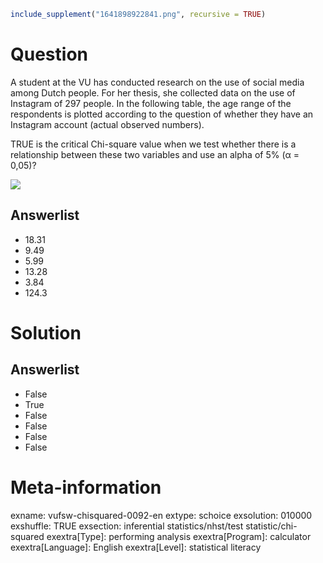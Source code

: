 ```r
include_supplement("1641898922841.png", recursive = TRUE)
```

Question
========
A student at the VU has conducted research on the use of social media among Dutch people. For her thesis, she collected data on the use of Instagram of 297 people. In the following table, the age range of the respondents is plotted according to the question of whether they have an Instagram account (actual observed numbers).  
  
TRUE is the critical Chi-square value when we test whether there is a relationship between these two variables and use an alpha of 5% (α = 0,05)?  
  
![](1641898922841.png)

Answerlist
----------
* 18.31
* 9.49
* 5.99
* 13.28
* 3.84
* 124.3

Solution
========

Answerlist
----------
* False
* True
* False
* False
* False
* False

Meta-information
================
exname: vufsw-chisquared-0092-en
extype: schoice
exsolution: 010000
exshuffle: TRUE
exsection: inferential statistics/nhst/test statistic/chi-squared
exextra[Type]: performing analysis
exextra[Program]: calculator
exextra[Language]: English
exextra[Level]: statistical literacy

